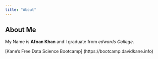 ```yaml
---
title: "About"
---
```


## About Me

My Name is **Afnan Khan** and I graduate from *edwards College*.

[Kane’s Free Data Science Bootcamp] (https://bootcamp.davidkane.info)


